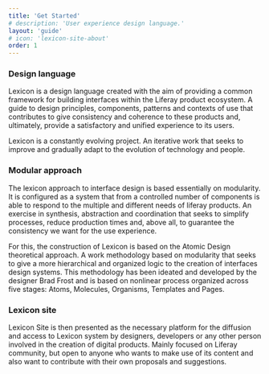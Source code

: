 ```yaml
---
title: 'Get Started'
# description: 'User experience design language.'
layout: 'guide'
# icon: 'lexicon-site-about'
order: 1
---
```



### Design language

Lexicon is a design language created with the aim of providing a common framework for building interfaces within the Liferay product ecosystem. A guide to design principles, components, patterns and contexts of use that contributes to give consistency and coherence to these products and, ultimately, provide a satisfactory and unified experience to its users.

Lexicon is a constantly evolving project. An iterative work that seeks to improve and gradually adapt to the evolution of technology and people.

### Modular approach

The lexicon approach to interface design is based essentially on modularity. It is configured as a system that from a controlled number of components is able to respond to the multiple and different needs of liferay products. An exercise in synthesis, abstraction and coordination that seeks to simplify processes, reduce production times and, above all, to guarantee the consistency we want for the use experience.

For this, the construction of Lexicon is based on the Atomic Design theoretical approach. A work methodology based on modularity that seeks to give a more hierarchical and organized logic to the creation of interfaces design systems. This methodology has been ideated and developed by the designer Brad Frost and is based on nonlinear process organized across five stages: Atoms, Molecules, Organisms, Templates and Pages.

### Lexicon site

Lexicon Site is then presented as the necessary platform for the diffusion and access to Lexicon system by designers, developers or any other person involved in the creation of digital products. Mainly focused on Liferay community, but open to anyone who wants to make use of its content and also want to contribute with their own proposals and suggestions.